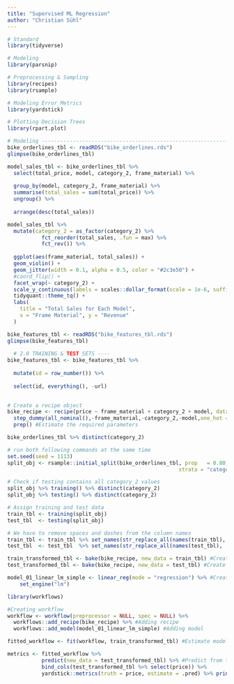 ```yaml
---
title: "Supervised ML Regression"
author: "Christian Sühl"
---
```



```r
# Standard
library(tidyverse)

# Modeling
library(parsnip)

# Preprocessing & Sampling
library(recipes)
library(rsample)

# Modeling Error Metrics
library(yardstick)

# Plotting Decision Trees
library(rpart.plot)
```

```r
# Modeling ----------------------------------------------------------------
bike_orderlines_tbl <- readRDS("bike_orderlines.rds")
glimpse(bike_orderlines_tbl)

model_sales_tbl <- bike_orderlines_tbl %>%
  select(total_price, model, category_2, frame_material) %>%
  
  group_by(model, category_2, frame_material) %>%
  summarise(total_sales = sum(total_price)) %>%
  ungroup() %>%
  
  arrange(desc(total_sales))

model_sales_tbl %>%
  mutate(category_2 = as_factor(category_2) %>% 
           fct_reorder(total_sales, .fun = max) %>% 
           fct_rev()) %>%
  
  ggplot(aes(frame_material, total_sales)) +
  geom_violin() +
  geom_jitter(width = 0.1, alpha = 0.5, color = "#2c3e50") +
  #coord_flip() +
  facet_wrap(~ category_2) +
  scale_y_continuous(labels = scales::dollar_format(scale = 1e-6, suffix = "M", accuracy = 0.1)) +
  tidyquant::theme_tq() +
  labs(
    title = "Total Sales for Each Model",
    x = "Frame Material", y = "Revenue"
  )

bike_features_tbl <- readRDS("bike_features_tbl.rds")
glimpse(bike_features_tbl)
  
  # 2.0 TRAINING & TEST SETS ----
bike_features_tbl <- bike_features_tbl %>% 
  
  mutate(id = row_number()) %>% 
  
  select(id, everything(), -url)
  
```

```r
# Create a recipe object
bike_recipe <- recipe(price ~ frame_material + category_2 + model, data = bike_orderlines_tbl) %>% #Predict price from frame_material, category_2 and model
  step_dummy(all_nominal(),-frame_material,-category_2,-model,one_hot = T) %>% #Remove all others
  prep() #Estimate the required parameters
```


```r
bike_orderlines_tbl %>% distinct(category_2)

# run both following commands at the same time
set.seed(seed = 1113)
split_obj <- rsample::initial_split(bike_orderlines_tbl, prop   = 0.80, 
                                                       strata = "category_2")

# Check if testing contains all category_2 values
split_obj %>% training() %>% distinct(category_2)
split_obj %>% testing() %>% distinct(category_2)

# Assign training and test data
train_tbl <- training(split_obj)
test_tbl  <- testing(split_obj)

# We have to remove spaces and dashes from the column names
train_tbl <- train_tbl %>% set_names(str_replace_all(names(train_tbl), " |-", "_"))
test_tbl  <- test_tbl  %>% set_names(str_replace_all(names(test_tbl),  " |-", "_"))

train_transformed_tbl <- bake(bike_recipe, new_data = train_tbl) #Create training data set
test_transformed_tbl <- bake(bike_recipe, new_data = test_tbl) #Create testing data set
```

```r
model_01_linear_lm_simple <- linear_reg(mode = "regression") %>% #Create linear regression model
    set_engine("lm")
```

```r
library(workflows)

#Creating workflow
workflow <- workflow(preprocessor = NULL, spec = NULL) %>% 
  workflows::add_recipe(bike_recipe) %>% #Adding recipe
  workflows::add_model(model_01_linear_lm_simple) #Adding model

fitted_workflow <- fit(workflow, train_transformed_tbl) #Estimate model parameters from training set

metrics <- fitted_workflow %>%
           predict(new_data = test_transformed_tbl) %>% #Predict from test data set
           bind_cols(test_transformed_tbl %>% select(price)) %>%
           yardstick::metrics(truth = price, estimate = .pred) %>% print() #Print yardstick metrics
```

